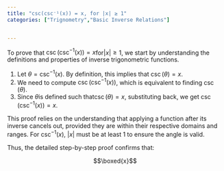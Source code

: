 ```yaml
---
title: "csc(csc⁻¹(x)) = x, for |x| ≥ 1"
categories: ["Trignometry","Basic Inverse Relations"]


---
```




To prove that $\csc(\csc^{-1}(x)) = x$for$|x| \geq 1$, we start by understanding the definitions and properties of inverse trigonometric functions.

1. Let $\theta = \csc^{-1}(x)$. By definition, this implies that $\csc(\theta) = x$.
2. We need to compute $\csc(\csc^{-1}(x))$, which is equivalent to finding $\csc(\theta)$.
3. Since $\theta$is defined such that$\csc(\theta) = x$, substituting back, we get $\csc(\csc^{-1}(x)) = x$.

This proof relies on the understanding that applying a function after its inverse cancels out, provided they are within their respective domains and ranges. For $\csc^{-1}(x)$, $|x|$ must be at least 1 to ensure the angle is valid.

Thus, the detailed step-by-step proof confirms that:

$$\boxed{x}$$
